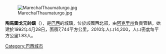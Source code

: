 {{coord|08|56|27|S|72|47|31|W|scale:30000|display=title}}

[[Image:MarechalThaumaturgo.jpg|right]]

'''陶馬圖戈元帥鎮'''（{{lang-pt|Marechal Thaumaturgo}}），是[[巴西|巴西]]的城鎮，位於該國西北部，由[[阿克里州|阿克里州]]負責管轄，始建於1992年4月28日，面積7,744平方公里，2010年人口14,200，人口密度每平方公里1.83人。

{{Brazil-geo-stub}}{{阿克里州市鎮|state=collapsed}}
[[Category:巴西城市|Category:巴西城市]]